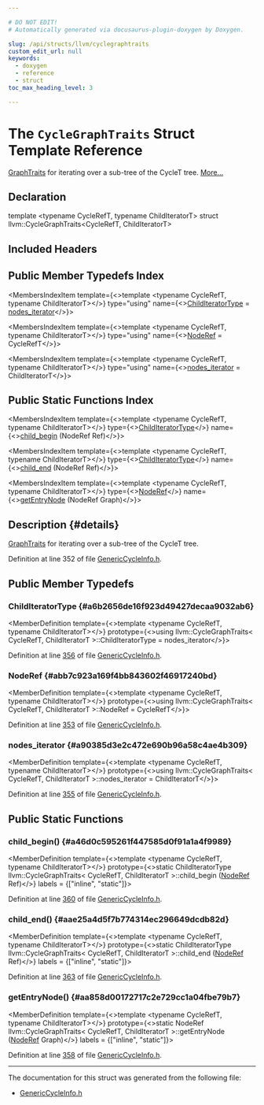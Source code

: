 ```yaml
---

# DO NOT EDIT!
# Automatically generated via docusaurus-plugin-doxygen by Doxygen.

slug: /api/structs/llvm/cyclegraphtraits
custom_edit_url: null
keywords:
  - doxygen
  - reference
  - struct
toc_max_heading_level: 3

---
```





# The `CycleGraphTraits` Struct Template Reference

<DoxygenPage pluginConfig={pluginConfig}>

<a href="/docs/api/structs/llvm/graphtraits">GraphTraits</a> for iterating over a sub-tree of the CycleT tree. <a href="#details">More...</a>

## Declaration

<CodeBlock>template &lt;typename CycleRefT, typename ChildIteratorT&gt;
struct llvm::CycleGraphTraits&lt;CycleRefT, ChildIteratorT&gt;</CodeBlock>

## Included Headers

<IncludesList>
<IncludesListItem
  filePath="llvm/ADT/GenericCycleInfo.h"
  permalink="/docs/api/files/include/include/llvm/include/llvm/adt/genericcycleinfo-h"
  isLocal="true" />
</IncludesList>

## Public Member Typedefs Index

<MembersIndex>

<MembersIndexItem
  template={<>template &lt;typename CycleRefT, typename ChildIteratorT&gt;</>}
  type="using"
  name={<><a href="#a6b2656de16f923d49427decaa9032ab6">ChildIteratorType</a> = <a href="#a90385d3e2c472e690b96a58c4ae4b309">nodes&#95;iterator</a></>}>
</MembersIndexItem>

<MembersIndexItem
  template={<>template &lt;typename CycleRefT, typename ChildIteratorT&gt;</>}
  type="using"
  name={<><a href="#abb7c923a169f4bb843602f46917240bd">NodeRef</a> = CycleRefT</>}>
</MembersIndexItem>

<MembersIndexItem
  template={<>template &lt;typename CycleRefT, typename ChildIteratorT&gt;</>}
  type="using"
  name={<><a href="#a90385d3e2c472e690b96a58c4ae4b309">nodes&#95;iterator</a> = ChildIteratorT</>}>
</MembersIndexItem>

</MembersIndex>

## Public Static Functions Index

<MembersIndex>

<MembersIndexItem
  template={<>template &lt;typename CycleRefT, typename ChildIteratorT&gt;</>}
  type={<><a href="#a6b2656de16f923d49427decaa9032ab6">ChildIteratorType</a></>}
  name={<><a href="#a46d0c595261f447585d0f91a1a4f9989">child&#95;begin</a> (NodeRef Ref)</>}>
</MembersIndexItem>

<MembersIndexItem
  template={<>template &lt;typename CycleRefT, typename ChildIteratorT&gt;</>}
  type={<><a href="#a6b2656de16f923d49427decaa9032ab6">ChildIteratorType</a></>}
  name={<><a href="#aae25a4d5f7b774314ec296649dcdb82d">child&#95;end</a> (NodeRef Ref)</>}>
</MembersIndexItem>

<MembersIndexItem
  template={<>template &lt;typename CycleRefT, typename ChildIteratorT&gt;</>}
  type={<><a href="#abb7c923a169f4bb843602f46917240bd">NodeRef</a></>}
  name={<><a href="#aa858d00172717c2e729cc1a04fbe79b7">getEntryNode</a> (NodeRef Graph)</>}>
</MembersIndexItem>

</MembersIndex>

## Description {#details}

<a href="/docs/api/structs/llvm/graphtraits">GraphTraits</a> for iterating over a sub-tree of the CycleT tree.

Definition at line 352 of file <a href="/docs/api/files/include/include/llvm/include/llvm/adt/genericcycleinfo-h">GenericCycleInfo.h</a>.

<SectionDefinition>

## Public Member Typedefs

### ChildIteratorType {#a6b2656de16f923d49427decaa9032ab6}

<MemberDefinition
  template={<>template &lt;typename CycleRefT, typename ChildIteratorT&gt;</>}
  prototype={<>using llvm::CycleGraphTraits&lt; CycleRefT, ChildIteratorT &gt;::ChildIteratorType =  nodes&#95;iterator</>}>

Definition at line <a href="/docs/api/files/include/include/llvm/include/llvm/adt/genericcycleinfo-h/#l00356">356</a> of file <a href="/docs/api/files/include/include/llvm/include/llvm/adt/genericcycleinfo-h">GenericCycleInfo.h</a>.
</MemberDefinition>

### NodeRef {#abb7c923a169f4bb843602f46917240bd}

<MemberDefinition
  template={<>template &lt;typename CycleRefT, typename ChildIteratorT&gt;</>}
  prototype={<>using llvm::CycleGraphTraits&lt; CycleRefT, ChildIteratorT &gt;::NodeRef =  CycleRefT</>}>

Definition at line <a href="/docs/api/files/include/include/llvm/include/llvm/adt/genericcycleinfo-h/#l00353">353</a> of file <a href="/docs/api/files/include/include/llvm/include/llvm/adt/genericcycleinfo-h">GenericCycleInfo.h</a>.
</MemberDefinition>

### nodes&#95;iterator {#a90385d3e2c472e690b96a58c4ae4b309}

<MemberDefinition
  template={<>template &lt;typename CycleRefT, typename ChildIteratorT&gt;</>}
  prototype={<>using llvm::CycleGraphTraits&lt; CycleRefT, ChildIteratorT &gt;::nodes&#95;iterator =  ChildIteratorT</>}>

Definition at line <a href="/docs/api/files/include/include/llvm/include/llvm/adt/genericcycleinfo-h/#l00355">355</a> of file <a href="/docs/api/files/include/include/llvm/include/llvm/adt/genericcycleinfo-h">GenericCycleInfo.h</a>.
</MemberDefinition>

</SectionDefinition>

<SectionDefinition>

## Public Static Functions

### child&#95;begin() {#a46d0c595261f447585d0f91a1a4f9989}

<MemberDefinition
  template={<>template &lt;typename CycleRefT, typename ChildIteratorT&gt;</>}
  prototype={<>static ChildIteratorType llvm::CycleGraphTraits&lt; CycleRefT, ChildIteratorT &gt;::child&#95;begin (<a href="#abb7c923a169f4bb843602f46917240bd">NodeRef</a> Ref)</>}
  labels = {["inline", "static"]}>

Definition at line <a href="/docs/api/files/include/include/llvm/include/llvm/adt/genericcycleinfo-h/#l00360">360</a> of file <a href="/docs/api/files/include/include/llvm/include/llvm/adt/genericcycleinfo-h">GenericCycleInfo.h</a>.
</MemberDefinition>

### child&#95;end() {#aae25a4d5f7b774314ec296649dcdb82d}

<MemberDefinition
  template={<>template &lt;typename CycleRefT, typename ChildIteratorT&gt;</>}
  prototype={<>static ChildIteratorType llvm::CycleGraphTraits&lt; CycleRefT, ChildIteratorT &gt;::child&#95;end (<a href="#abb7c923a169f4bb843602f46917240bd">NodeRef</a> Ref)</>}
  labels = {["inline", "static"]}>

Definition at line <a href="/docs/api/files/include/include/llvm/include/llvm/adt/genericcycleinfo-h/#l00363">363</a> of file <a href="/docs/api/files/include/include/llvm/include/llvm/adt/genericcycleinfo-h">GenericCycleInfo.h</a>.
</MemberDefinition>

### getEntryNode() {#aa858d00172717c2e729cc1a04fbe79b7}

<MemberDefinition
  template={<>template &lt;typename CycleRefT, typename ChildIteratorT&gt;</>}
  prototype={<>static NodeRef llvm::CycleGraphTraits&lt; CycleRefT, ChildIteratorT &gt;::getEntryNode (<a href="#abb7c923a169f4bb843602f46917240bd">NodeRef</a> Graph)</>}
  labels = {["inline", "static"]}>

Definition at line <a href="/docs/api/files/include/include/llvm/include/llvm/adt/genericcycleinfo-h/#l00358">358</a> of file <a href="/docs/api/files/include/include/llvm/include/llvm/adt/genericcycleinfo-h">GenericCycleInfo.h</a>.
</MemberDefinition>

</SectionDefinition>

<hr/>

The documentation for this struct was generated from the following file:

<ul>
<li><a href="/docs/api/files/include/include/llvm/include/llvm/adt/genericcycleinfo-h">GenericCycleInfo.h</a></li>
</ul>

</DoxygenPage>
